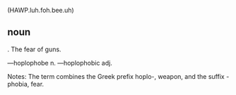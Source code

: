 (HAWP.luh.foh.bee.uh) 

== noun==
. The fear of guns.

—hoplophobe n.
—hoplophobic adj.

Notes:
The term combines the Greek prefix hoplo-, weapon, and the suffix  -phobia, fear.